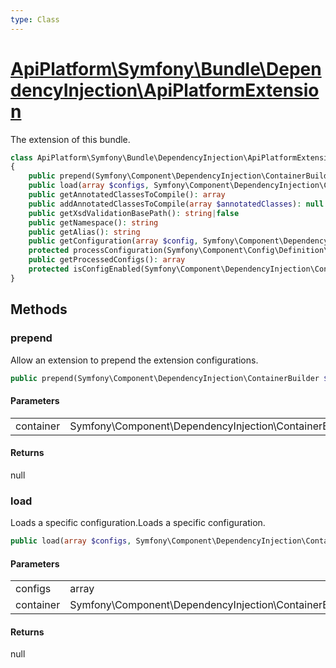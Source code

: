 ```yaml
---
type: Class
---
```


# [ApiPlatform\Symfony\Bundle\DependencyInjection\ApiPlatformExtension](/docs/v3.1/reference/Symfony/Bundle/DependencyInjection/ApiPlatformExtension)

The extension of this bundle.


```php
class ApiPlatform\Symfony\Bundle\DependencyInjection\ApiPlatformExtension extends Symfony\Component\HttpKernel\DependencyInjection\Extension implements Symfony\Component\DependencyInjection\Extension\ConfigurationExtensionInterface, Symfony\Component\DependencyInjection\Extension\ExtensionInterface, Symfony\Component\DependencyInjection\Extension\PrependExtensionInterface
{
    public prepend(Symfony\Component\DependencyInjection\ContainerBuilder $container): null
    public load(array $configs, Symfony\Component\DependencyInjection\ContainerBuilder $container): null
    public getAnnotatedClassesToCompile(): array
    public addAnnotatedClassesToCompile(array $annotatedClasses): null
    public getXsdValidationBasePath(): string|false
    public getNamespace(): string
    public getAlias(): string
    public getConfiguration(array $config, Symfony\Component\DependencyInjection\ContainerBuilder $container): Symfony\Component\Config\Definition\ConfigurationInterface
    protected processConfiguration(Symfony\Component\Config\Definition\ConfigurationInterface $configuration, array $configs): array
    public getProcessedConfigs(): array
    protected isConfigEnabled(Symfony\Component\DependencyInjection\ContainerBuilder $container, array $config): bool
}
```
## Methods

### prepend

Allow an extension to prepend the extension configurations.

```php
public prepend(Symfony\Component\DependencyInjection\ContainerBuilder $container): null
```

#### Parameters

<table><tbody>
<tr><td>container</td><td>Symfony\Component\DependencyInjection\ContainerBuilder</td><td></td></tr>
</tbody>
</table>

#### Returns

null

### load

Loads a specific configuration.Loads a specific configuration.

```php
public load(array $configs, Symfony\Component\DependencyInjection\ContainerBuilder $container): null
```

#### Parameters

<table><tbody>
<tr><td>configs</td><td>array</td><td></td></tr><tr><td>container</td><td>Symfony\Component\DependencyInjection\ContainerBuilder</td><td></td></tr>
</tbody>
</table>

#### Returns

null
